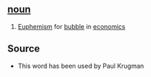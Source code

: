 ==[[noun]]==

#[[Euphemism]] for [[bubble]] in [[economics]]

==Source==

*This word has been used by Paul Krugman
